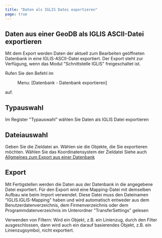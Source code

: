 ```yaml
---
title: "Daten als IGLIS Datei exportieren"
page: true
---
```

## Daten aus einer GeoDB als IGLIS ASCII-Datei exportieren

Mit dem Export werden Daten der aktuell zum Bearbeiten ge&#246;ffneten Datenbank in eine IGLIS-ASCII-Datei exportiert. 
Der Export steht zur Verf&#252;gung, wenn das Modul &quot;Schnittstelle IGLIS&quot; freigeschaltet ist.

Rufen Sie den Befehl im  <Menu> Menu: [Datenbank - Datenbank exportieren] </Menu>  auf.

## Typauswahl
Im Register &quot;Typauswahl&quot; w&#228;hlen Sie  <Border>Daten als IGLIS Datei exportieren</Border> 

## Dateiauswahl
Geben Sie die Zieldatei an.
W&#228;hlen sie die Objekte, die Sie exportieren m&#246;chten.
W&#228;hlen Sie das Koordinatensystem der Zieldatei
<Success>
Siehe auch [Allgmeines zum Export aus einer Datenbank](../fachschaleeditieren/datenbankexportieren)
</Success>

## Export
Mit  <Border>Fertigstellen</Border>  werden die Daten aus der Datenbank in die angegebene Datei exportiert. 
<Success>
F&#252;r den Export wird eine Mapping-Datei mit demselben Aufbau wie beim Import verwendet. Diese Datei muss den Dateinamen &quot;IGLIS.IGLIS-Mapping&quot; haben und wird automatisch entweder aus dem Benutzerdatenverzeichnis, dem Firmenverzeichnis oder dem Programmdatenverzeichnis im Unterordner &quot;TransferSettings&quot; gelesen
</Success>

<Warning>
 <Bold> Verwenden von Filtern: </Bold>  Wird ein Objekt, z.B. ein Linienzug, durch den Filter ausgeschlossen, dann wird auch ein darauf basierendes Objekt, z.B. ein Linienzugsymbol, nicht exportiert.
</Warning>
